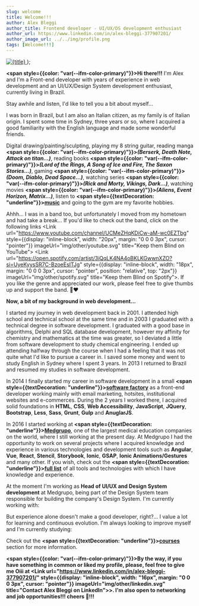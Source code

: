 ```yaml
---
slug: welcome
title: Welcome!!!
author: Alex Bleggi
author_title: Frontend developer - UI/UX/DS development enthusiast
author_url: https://www.linkedin.com/in/alex-bleggi-377907201/
author_image_url: ../../img/profile.png
tags: [Welcome!!!]
---
```




  <a href={url} target="_blank">
    <img style={style} src={useBaseUrl(imageUrl)} alt={title} />
  </a>
);

**<span style={{color: "var(--ifm-color-primary)"}}>Hi there!!!</span>** I'm Alex and I'm a Front-end developer with <Experience></Experience> years of experience in web development and an UI/UX/Design
System development enthusiast, currently living in Brazil.

Stay awhile and listen, I'd like to tell you a bit about myself...

<!--truncate-->

I was born in Brazil, but I am also an Italian citizen, as my family is of Italian origin. I spent some time in Sydney, three years or so, where I acquired a good familiarity with the English language and made some wonderful friends.

Digital drawing/painting/sculpting, playing my 8 string guitar, reading manga **<span style={{color: "var(--ifm-color-primary)"}}>_(Berserk, Death Note, Attack on titan...)_</span>**,
reading books **<span style={{color: "var(--ifm-color-primary)"}}>_(Lord of the Rings, A Song of Ice and Fire, The Saxon Stories...)_</span>**, gaming **<span style={{color: "var(--ifm-color-primary)"}}>_(Doom, Diablo, Dead Space...)_</span>**, watching series
**<span style={{color: "var(--ifm-color-primary)"}}>_(Rick and Morty, Vikings, Dark...)_</span>**, watching movies **<span style={{color: "var(--ifm-color-primary)"}}>_(Aliens, Event Horizon, Matrix...)_</span>**, listen to **<span style={{textDecoration: "underline"}}>[music](https://open.spotify.com/user/6fxgq33nqg0d0v06fac1irobq)</span>** and going to the gym are my favorite hobbies.

Ahhh... I was in a band too, but unfortunately I moved from my hometown and had take a break... If you'd like to check out the band, click on the following
links <Link url="https://www.youtube.com/channel/UCMeZHqKDiCw-aM-wc0EZTbg" style={{display: "inline-block", width: "20px", margin: "0 0 0 3px", cursor: "pointer"}} imageUrl="img/other/youtube.svg" title="Keep them Blind on YouTube"></Link> <Link url="https://open.spotify.com/artist/3iQqLK4NA4oBKLKGwwnXZO?si=UyeKyysSR7C-BzoeEsITJg" style={{display: "inline-block", width: "18px", margin: "0 0 0 3px", cursor: "pointer", position: "relative", top: "2px"}} imageUrl="img/other/spotify.svg" title="Keep them Blind on Spotify"></Link>.
If you like the genre and appreciated our work, please feel free to give thumbs up and support the band. 🤘❤️

**Now, a bit of my background in web development...**

I started my journey in web development back in 2001. I attended high school and technical school at the same time and in 2003 I graduated with a technical degree in software development. I graduated with a good base in algorithms,
Delphi and SQL database development, however my affinity for chemistry and mathematics at the time was greater, so I deviated a little from software development to study chemical engineering. I ended up attending
halfway through the course when I had a feeling that it was not quite what I'd like to pursue a career in. I saved some money and went to study English in Sydney where I spent 3 years. In 2013 I returned to Brazil and resumed my
studies in software development.

In 2014 I finally started my career in software development in a small **<span style={{textDecoration: "underline"}}>[software factory](https://www.linkedin.com/company/axys/)</span>** as a front-end developer working mainly with email marketing, hotsites, institutional websites and e-commerces.
During the 2 years I worked there, I acquired solid foundations in **HTML**, **CSS**, **Web Accessibility**, **JavaScript**, **JQuery**, **Bootstrap**, **Less**, **Sass**, **Grunt**, **Gulp** and **AnuglarJS**.

In 2016 I started working at **<span style={{textDecoration: "underline"}}>[Medgrupo](https://www.linkedin.com/company/medgrupo/)</span>**, one of the largest medical education companies on the world, where I still working at the present day.
At Medgrupo I had the opportunity to work on several projects where I acquired knowledge and experience in various technologies and development tools such as **Angular**, **Vue**, **React**, **Stencil**, **Storybook**, **Ionic**, **GSAP**, **Ionic Animations/Gestures** and many other.
If you wish, check out the **<span style={{textDecoration: "underline"}}>[full list](https://alexbleggi.netlify.app/knowledge)</span>** of all tools and technologies with which I have knowledge and experience.

At the moment I'm working as **Head of UI/UX and Design System development** at Medgrupo, being part of the Design System team responsible for building the company's Design System. I'm currently working with:

<Link url="https://stenciljs.com/" style={{display: "inline-block", width: "80px", margin: "0 10px 20px 0", cursor: "pointer"}} imageUrl="img/knowledge/stencil-js-gray.svg" title="Stencil.js"></Link>
<Link url="https://sass-lang.com/" style={{display: "inline-block", width: "80px", margin: "0 10px 20px 0", cursor: "pointer"}} imageUrl="img/knowledge/sass.svg" title="SCSS"></Link>
<Link url="https://storybook.js.org/" style={{display: "inline-block", width: "65px", margin: "0 10px 20px 0", cursor: "pointer"}} imageUrl="img/knowledge/storybook.svg" title="Storybook"></Link>
<Link url="https://ionicframework.com/docs/utilities/animations" style={{display: "inline-block", width: "70px", margin: "0 0 20px 0", cursor: "pointer"}} imageUrl="img/knowledge/ionic.svg" title="Ionic Animations and Gestures"></Link>

But experience alone doesn't make a good developer, right?... I value a lot for learning and continuous evolution. I'm always looking to improve myself and I'm currently studying:

<Link url="https://nextjs.org/" style={{display: "inline-block", width: "100px", margin: "0 0 20px 0", cursor: "pointer"}} imageUrl="img/knowledge/next-js-gray.svg" title="next.js"></Link>

Check out the **<span style={{textDecoration: "underline"}}>[courses](https://alexbleggi.netlify.app/courses)</span>** section for more information.

**<span style={{color: "var(--ifm-color-primary)"}}>By the way, if you have something in common or liked my profile, please, feel free to give me Oiii at <Link url="https://www.linkedin.com/in/alex-bleggi-377907201/" style={{display: "inline-block", width: "16px", margin: "0 0 0 3px", cursor: "pointer"}} imageUrl="img/other/linkedin.svg" title="Contact Alex Bleggi on LinkedIn">></Link>.
I'm also open to networking and job opportunities!!! cheers 🍻!!!</span>**
